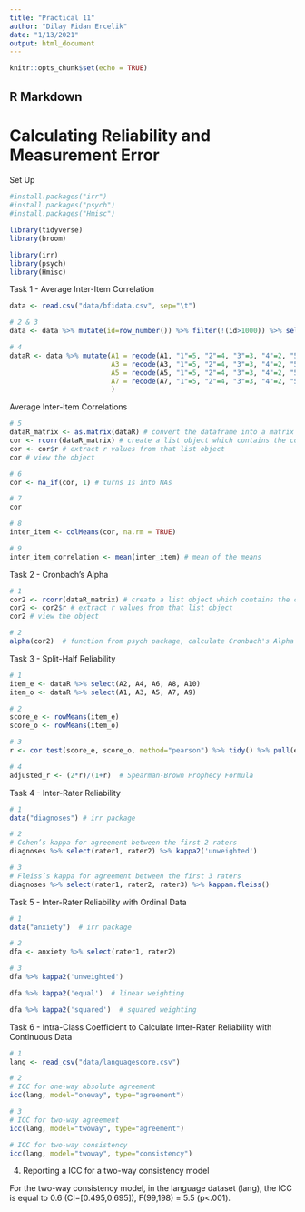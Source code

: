 ```yaml
---
title: "Practical 11"
author: "Dilay Fidan Ercelik"
date: "1/13/2021"
output: html_document
---
```


```r
knitr::opts_chunk$set(echo = TRUE)
```

## R Markdown

# Calculating Reliability and Measurement Error


Set Up
```r
#install.packages("irr")
#install.packages("psych")
#install.packages("Hmisc")
```

```r
library(tidyverse)
library(broom)

library(irr)
library(psych)
library(Hmisc)
```


Task 1 - Average Inter-Item Correlation
```r
data <- read.csv("data/bfidata.csv", sep="\t") 
```

```r
# 2 & 3
data <- data %>% mutate(id=row_number()) %>% filter(!(id>1000)) %>% select(A1:A10)
```

```r
# 4
dataR <- data %>% mutate(A1 = recode(A1, "1"=5, "2"=4, "3"=3, "4"=2, "5"=1),
                         A3 = recode(A3, "1"=5, "2"=4, "3"=3, "4"=2, "5"=1),
                         A5 = recode(A5, "1"=5, "2"=4, "3"=3, "4"=2, "5"=1),
                         A7 = recode(A7, "1"=5, "2"=4, "3"=3, "4"=2, "5"=1)
                         )
```

Average Inter-Item Correlations
```r
# 5
dataR_matrix <- as.matrix(dataR) # convert the dataframe into a matrix
cor <- rcorr(dataR_matrix) # create a list object which contains the correlation coefficients and p values
cor <- cor$r # extract r values from that list object
cor # view the object
```

```r
# 6
cor <- na_if(cor, 1) # turns 1s into NAs
```

```r
# 7 
cor
```

```r
# 8
inter_item <- colMeans(cor, na.rm = TRUE)
```

```r
# 9 
inter_item_correlation <- mean(inter_item) # mean of the means
```


Task 2 - Cronbach's Alpha
```r
# 1
cor2 <- rcorr(dataR_matrix) # create a list object which contains the correlation coefficients and p values
cor2 <- cor2$r # extract r values from that list object
cor2 # view the object
```

```r
# 2
alpha(cor2)  # function from psych package, calculate Cronbach's Alpha (check std.alpha in 2nd dataframe)
```


Task 3 - Split-Half Reliability
```r
# 1
item_e <- dataR %>% select(A2, A4, A6, A8, A10)
item_o <- dataR %>% select(A1, A3, A5, A7, A9)
```

```r
# 2
score_e <- rowMeans(item_e)
score_o <- rowMeans(item_o)
```

```r
# 3
r <- cor.test(score_e, score_o, method="pearson") %>% tidy() %>% pull(estimate)
```

```r
# 4
adjusted_r <- (2*r)/(1+r)  # Spearman-Brown Prophecy Formula
```



Task 4 - Inter-Rater Reliability
```r
# 1
data("diagnoses") # irr package
```

```r
# 2
# Cohen’s kappa for agreement between the first 2 raters
diagnoses %>% select(rater1, rater2) %>% kappa2('unweighted')
```

```r
# 3
# Fleiss’s kappa for agreement between the first 3 raters
diagnoses %>% select(rater1, rater2, rater3) %>% kappam.fleiss()
```



Task 5 - Inter-Rater Reliability with Ordinal Data
```r
# 1
data("anxiety")  # irr package
```

```r
# 2
dfa <- anxiety %>% select(rater1, rater2)
```

```r
# 3
dfa %>% kappa2('unweighted') 
```

```r
dfa %>% kappa2('equal')  # linear weighting
```

```r
dfa %>% kappa2('squared')  # squared weighting
```


Task 6 - Intra-Class Coefficient to Calculate Inter-Rater Reliability with Continuous Data
```r
# 1
lang <- read_csv("data/languagescore.csv")
```

```r
# 2
# ICC for one-way absolute agreement
icc(lang, model="oneway", type="agreement")
```

```r
# 3
# ICC for two-way agreement 
icc(lang, model="twoway", type="agreement") 
```

```r
# ICC for two-way consistency 
icc(lang, model="twoway", type="consistency") 
```

4. Reporting a ICC for a two-way consistency model

For the two-way consistency model, in the language dataset (lang), the ICC is equal to 0.6 (CI=[0.495,0.695]), F(99,198) = 5.5 (p<.001). 


